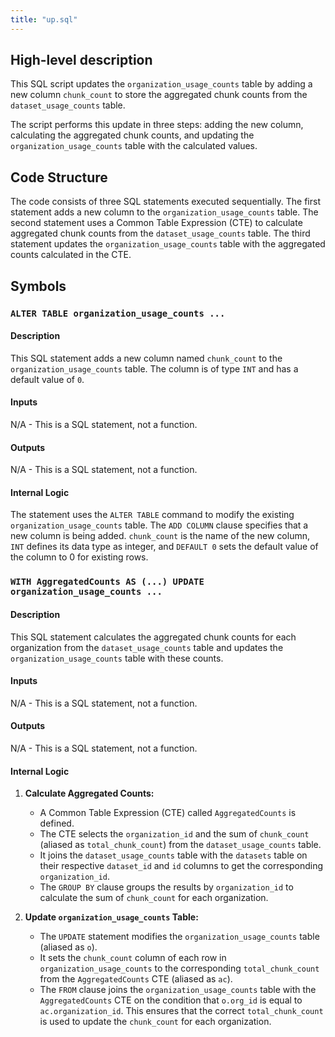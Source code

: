```yaml
---
title: "up.sql"
---
```


## High-level description
This SQL script updates the `organization_usage_counts` table by adding a new column `chunk_count` to store the aggregated chunk counts from the `dataset_usage_counts` table. 

The script performs this update in three steps: adding the new column, calculating the aggregated chunk counts, and updating the `organization_usage_counts` table with the calculated values.

## Code Structure
The code consists of three SQL statements executed sequentially. The first statement adds a new column to the `organization_usage_counts` table. The second statement uses a Common Table Expression (CTE) to calculate aggregated chunk counts from the `dataset_usage_counts` table. The third statement updates the `organization_usage_counts` table with the aggregated counts calculated in the CTE.

## Symbols
### `ALTER TABLE organization_usage_counts ...`
#### Description
This SQL statement adds a new column named `chunk_count` to the `organization_usage_counts` table. The column is of type `INT` and has a default value of `0`.

#### Inputs
N/A - This is a SQL statement, not a function.

#### Outputs
N/A - This is a SQL statement, not a function.

#### Internal Logic
The statement uses the `ALTER TABLE` command to modify the existing `organization_usage_counts` table. The `ADD COLUMN` clause specifies that a new column is being added. `chunk_count` is the name of the new column, `INT` defines its data type as integer, and `DEFAULT 0` sets the default value of the column to 0 for existing rows.

### `WITH AggregatedCounts AS (...) UPDATE organization_usage_counts ...`
#### Description
This SQL statement calculates the aggregated chunk counts for each organization from the `dataset_usage_counts` table and updates the `organization_usage_counts` table with these counts.

#### Inputs
N/A - This is a SQL statement, not a function.

#### Outputs
N/A - This is a SQL statement, not a function.

#### Internal Logic
1. **Calculate Aggregated Counts:**
    - A Common Table Expression (CTE) called `AggregatedCounts` is defined. 
    - The CTE selects the `organization_id` and the sum of `chunk_count` (aliased as `total_chunk_count`) from the `dataset_usage_counts` table.
    - It joins the `dataset_usage_counts` table with the `datasets` table on their respective `dataset_id` and `id` columns to get the corresponding `organization_id`.
    - The `GROUP BY` clause groups the results by `organization_id` to calculate the sum of `chunk_count` for each organization.

2. **Update `organization_usage_counts` Table:**
    - The `UPDATE` statement modifies the `organization_usage_counts` table (aliased as `o`).
    - It sets the `chunk_count` column of each row in `organization_usage_counts` to the corresponding `total_chunk_count` from the `AggregatedCounts` CTE (aliased as `ac`).
    - The `FROM` clause joins the `organization_usage_counts` table with the `AggregatedCounts` CTE on the condition that `o.org_id` is equal to `ac.organization_id`. This ensures that the correct `total_chunk_count` is used to update the `chunk_count` for each organization. 
